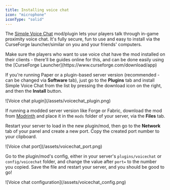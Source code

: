 ```yaml
---
title: Installing voice chat
icon: "microphone"
iconType: "solid"
---
```


The [Simple Voice Chat](https://modrinth.com/plugin/simple-voice-chat) mod/plugin lets your players talk through in-game proximity voice chat. It's fully secure, fun to use and easy to install via the CurseForge launcher/similar on you and your friends' computers.

<Note>
  Make sure the players who want to use voice chat have the mod installed on
  their clients - there'll be guides online for this, and can be done easily
  using the [CurseForge Launcher](https://www.curseforge.com/download/app)
</Note>

If you're running Paper or a plugin-based server version (recommended - can be changed via **Software** tab), just go to the **Plugins** tab and install Simple Voice Chat from the list by pressing the download icon on the right, and then the **Install** button.

<Frame>![Voice chat plugin](/assets/voicechat_plugin.png)</Frame>

If running a modded server version like Forge or Fabric, download the mod from [Modrinth](https://modrinth.com/plugin/simple-voice-chat/versions?c=release) and place it in the `mods` folder of your server, via the **Files** tab.

Restart your server to load in the new plugin/mod, then go to the **Network** tab of your panel and create a new port. Copy the created port number to your clipboard.

<Frame>![Voice chat port](/assets/voicechat_port.png)</Frame>

Go to the plugin/mod's config, either in your server's `plugins/voicechat` or `config/voicechat` folder, and change the value after `port=` to the number you copied. Save the file and restart your server, and you should be good to go!

<Frame>![Voice chat configuration](/assets/voicechat_config.png)</Frame>
